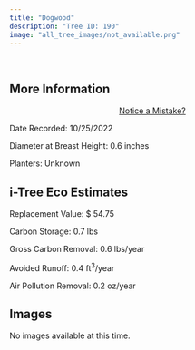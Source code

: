 ```yaml
---
title: "Dogwood"
description: "Tree ID: 190"
image: "all_tree_images/not_available.png"
---
```


<br>

## **More Information**
::: column-margin
<center><a class="button" href="https://forms.gle/W6f5nwYxrM33hF4f7">Notice a Mistake?</a></center>
:::


Date Recorded:  10/25/2022

Diameter at Breast Height:  0.6  inches

Planters:  Unknown

## **i-Tree Eco Estimates**


 Replacement Value: $ 54.75

 Carbon Storage:  0.7  lbs

 Gross Carbon Removal:  0.6  lbs/year

 Avoided Runoff:  0.4  ft<sup>3</sup>/year

 Air Pollution Removal:  0.2  oz/year

## **Images**

No images available at this time.
